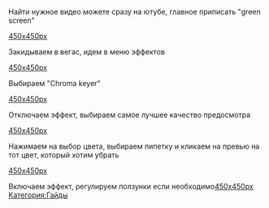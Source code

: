 Найти нужное видео можете сразу на ютубе, главное приписать "green screen"

[[Файл:2018-01-04_09-38-25.jpg|450x450px]]

Закидываем в вегас, идем в меню эффектов

[[Файл:2018-01-04_09-42-24.jpg|450x450px]]

Выбираем "Chroma keyer"

[[Файл:2018-01-04_09-43-36.jpg|450x450px]]

Отключаем эффект, выбираем самое лучшее качество предосмотра

[[Файл:2018-01-04_09-45-41.jpg|450x450px]]

Нажимаем на выбор цвета, выбираем пипетку и кликаем на превью на тот цвет, который хотим убрать

[[Файл:2018-01-04_09-48-10.jpg|450x450px]]

Включаем эффект, регулируем ползунки если необходимо[[Файл:2018-01-04_09-50-02.jpg|450x450px]]
[[Категория:Гайды]]